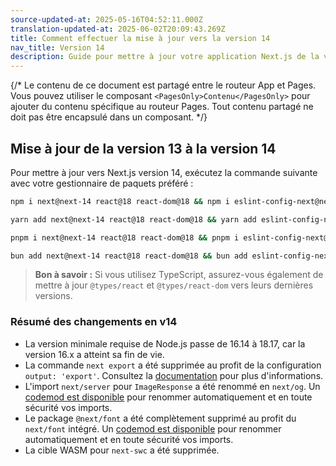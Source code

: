 ```yaml
---
source-updated-at: 2025-05-16T04:52:11.000Z
translation-updated-at: 2025-06-02T20:09:43.269Z
title: Comment effectuer la mise à jour vers la version 14
nav_title: Version 14
description: Guide pour mettre à jour votre application Next.js de la version 13 à la version 14.
---
```


{/* Le contenu de ce document est partagé entre le routeur App et Pages. Vous pouvez utiliser le composant `<PagesOnly>Contenu</PagesOnly>` pour ajouter du contenu spécifique au routeur Pages. Tout contenu partagé ne doit pas être encapsulé dans un composant. */}

## Mise à jour de la version 13 à la version 14

Pour mettre à jour vers Next.js version 14, exécutez la commande suivante avec votre gestionnaire de paquets préféré :

```bash filename="Terminal"
npm i next@next-14 react@18 react-dom@18 && npm i eslint-config-next@next-14 -D
```

```bash filename="Terminal"
yarn add next@next-14 react@18 react-dom@18 && yarn add eslint-config-next@next-14 -D
```

```bash filename="Terminal"
pnpm i next@next-14 react@18 react-dom@18 && pnpm i eslint-config-next@next-14 -D
```

```bash filename="Terminal"
bun add next@next-14 react@18 react-dom@18 && bun add eslint-config-next@next-14 -D
```

> **Bon à savoir :** Si vous utilisez TypeScript, assurez-vous également de mettre à jour `@types/react` et `@types/react-dom` vers leurs dernières versions.

### Résumé des changements en v14

- La version minimale requise de Node.js passe de 16.14 à 18.17, car la version 16.x a atteint sa fin de vie.
- La commande `next export` a été supprimée au profit de la configuration `output: 'export'`. Consultez la [documentation](https://nextjs.org/docs/app/guides/static-exports) pour plus d'informations.
- L'import `next/server` pour `ImageResponse` a été renommé en `next/og`. Un [codemod est disponible](/docs/app/guides/upgrading/codemods#next-og-import) pour renommer automatiquement et en toute sécurité vos imports.
- Le package `@next/font` a été complètement supprimé au profit du `next/font` intégré. Un [codemod est disponible](/docs/app/guides/upgrading/codemods#built-in-next-font) pour renommer automatiquement et en toute sécurité vos imports.
- La cible WASM pour `next-swc` a été supprimée.